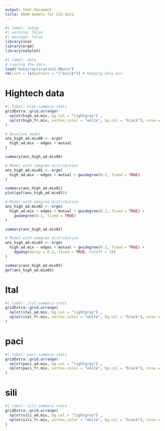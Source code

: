 ```yaml
---
output: html_document
title: ERGM models for CSS data
---
```


```r
#| label: setup
#| warning: false
#| message: false
library(sna)
library(ergm)
library(netplot)
```

```r
#| label: data
# Loading the data
load("data/replication1.RData")
rm(list = ls(pattern = "[^mix]$")) # Keeping only mix
```

# Hightech data

```r
#| label: high-summary-stats
gridExtra::grid.arrange(
  nplot(high_ad.mix, bg.col = "lightgray") ,
  nplot(high_fr.mix, vertex.color = "white", bg.col = "black"), nrow = 1
)
```

```r
# Baseline model
ans_high_ad.mix00 <- ergm(
  high_ad.mix ~ edges + mutual
)

summary(ans_high_ad.mix00)

# Model with idegree distribution
ans_high_ad.mix01 <- ergm(
  high_ad.mix ~ edges + mutual + gwidegree(0.2, fixed = TRUE)
)

summary(ans_high_ad.mix01)
plot(gof(ans_high_ad.mix01))

# Model with odegree distribution
ans_high_ad.mix02 <- ergm(
  high_ad.mix ~ edges + mutual + gwidegree(0.2, fixed = TRUE) +
    gwodegree(0.2, fixed = TRUE)
)

summary(ans_high_ad.mix02)

# Model with odegree distribution
ans_high_ad.mix03 <- ergm(
  high_ad.mix ~ edges + mutual + gwidegree(0.2, fixed = TRUE) +
    dgwdsp(decay = 0.2, fixed = TRUE, cutoff = 10)
)

summary(ans_high_ad.mix03)
gof(ans_high_ad.mix03)

```


# Ital

```r
#| label: ital-summary-stats
gridExtra::grid.arrange(
  nplot(ital_ad.mix, bg.col = "lightgray") ,
  nplot(ital_fr.mix, vertex.color = "white", bg.col = "black"), nrow = 1
)
```

# paci

```r
#| label: paci-summary-stats
gridExtra::grid.arrange(
  nplot(paci_ad.mix, bg.col = "lightgray") ,
  nplot(paci_fr.mix, vertex.color = "white", bg.col = "black"), nrow = 1
)
```

# sili

```r
#| label: sili-summary-stats
gridExtra::grid.arrange(
  nplot(sili_ad.mix, bg.col = "lightgray") ,
  nplot(sili_fr.mix, vertex.color = "white", bg.col = "black"), nrow = 1
)
```

